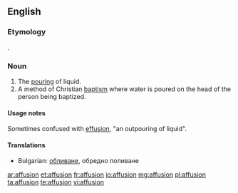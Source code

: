 ==English==
{{wikipedia}}

===Etymology===
{{etyl|la}} {{term|affusio|lang=la}}.

===Noun===
{{en-noun}}

# The [[pour]]ing of liquid.
# A method of Christian [[baptism]] where water is poured on the head of the person being baptized.

====Usage notes====
Sometimes confused with [[effusion]], "an outpouring of liquid".

====Translations====
* Bulgarian: [[обливане]], обредно поливане

[[ar:affusion]]
[[et:affusion]]
[[fr:affusion]]
[[io:affusion]]
[[mg:affusion]]
[[pl:affusion]]
[[ta:affusion]]
[[te:affusion]]
[[vi:affusion]]